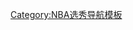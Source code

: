 {{Navbox
| name  = 2010年NBA选秀
| title = [[2010年NBA选秀]]
| state = {{{state|autocollapse}}}
|listclass = hlist
| groupstyle = text·align: center;

| group1 = 第一轮
| list1 =
* [[約翰·沃爾]]
* [[埃文·特納]]
* [[德瑞克·費沃斯]]
* [[韦斯利·约翰逊]]
* [[德馬庫斯·考辛斯]]
* [[艾派·尤度]]
* [[格雷格·门罗]]
* [[艾爾·法魯克·阿米奴]]
* [[戈登·海沃德]]
* [[保羅·喬治]]
* [[科爾·阿爾德里奇]]
* [[澤維爾·亨利]]
* [[艾德·戴維斯]]
* [[派屈克·帕特森]]
* [[賴瑞·桑德斯]]
* [[盧克·巴比特]]
* [[凱文·塞拉芬]]
* [[艾瑞克·布萊德索]]
* [[艾弗里·布拉德利]]
* [[詹姆斯·安德森]]
* [[克雷格·布萊金斯]]
* [[埃利奧特·威廉斯]]
* [[崔佛·布克]]
* [[达米恩·詹姆斯]]
* [[多米尼克·琼斯]]
* [[昆西·龐德塞特]]
* [[乔丹·克劳福德]]
* [[格雷維斯·瓦斯奎茲]]
* [[丹尼爾·奧頓]]
* [[拉尚恩·海沃德]]

| group2 = 第二轮
| list2 =
* [[蒂博尔·普莱斯]]
* [[德克斯特·皮特曼]]
* [[哈桑·懷特塞德]]
* [[阿蒙·约翰逊]]
* [[内马尼亚·别利察]]
* [[特瑞科·懷特]]
* [[達林頓·霍布森]]
* [[安迪·勞汀斯]]
* [[兰德里·菲尔兹]]
* [[蘭斯·史蒂芬森]]
* [[賈維斯·瓦納多]]
* [[尚恩·巴特勒]]
* [[德文·伊班克斯]]
* [[杰尔姆·乔丹]]
* [[保羅·普雷斯特斯]]
* [[加尼·拉沃尔]]
* [[埃里加·米爾塞普]]
* [[拉特維奧斯·威廉斯]]
* [[瑞安·理查茲]]
* [[所羅門·阿拉比]]
* [[馬格南·羅爾]]
* [[盧克·哈蘭高迪]]
* [[佩普·施]]
* [[威利·華倫]]
* [[杰里米·埃文斯]]
* [[哈馬迪·恩迪亞耶]]
* [[瑞恩·瑞德]]
* [[德里克·卡拉科特]]
* [[斯坦利·羅賓森]]
* [[杜恩·柯林斯]]

|belowclass = hlist
|below = {{NBA Draft template list}}
}}<noinclude>
{{collapsible option}}
[[Category:NBA选秀导航模板]]
</noinclude>